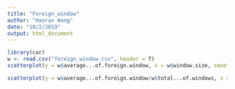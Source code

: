 ```yaml
---
title: "Foreign_window"
author: "Haoran Wang"
date: "10/2/2019"
output: html_document
---
```


```r
library(car)
w <- read.csv("foreign_window.csv", header = T)
scatterplot(y = w$average...of.foreign.window, x = w$window.size, smooth=F, regLine=F, boxplots = F, ylab="average # of foreign window", xlab = "window size", pch = 16, cex = .6)

scatterplot(y = w$average...of.foreign.window/w$total...of.windows, x = w$window.size, smooth=F, regLine=F, boxplots = F, ylab="average # of foreign window : # of windows in benign file", xlab = "window size", pch = 16, cex = .6)
```